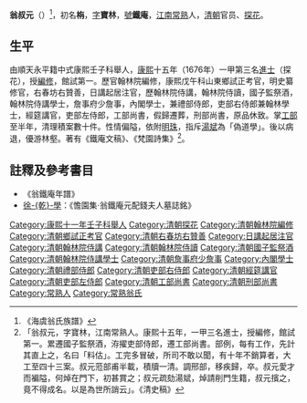{{明清人物信息框
| 姓名 = 翁長庸
| 圖片名稱=  
| 圖片大小 = 220px
| 圖片說明 =  
| 最高職務 = 刑部尚書
| 國家 = 大清
| 爵位 =
| 籍貫 = [[江蘇|江蘇]][[常熟縣|常熟縣]]
| 字號 = 名栴，字寶林，號鐵庵
| 諡號 = 
| 出生日期 = 崇禎六年癸酉三月初二日（1633年4月9日）
| 出生地點 =
| 逝世日期 = 康熙四十年辛巳十一月十九日〔{{dda|1701|12|18|1633|4|9}}〕
| 逝世地點 = 
| 墓葬 = 尚湖南陳塘橋麻字圩
| 配偶 = 錢氏、張氏
| 親屬 = 祖父[[翁憲祥|翁憲祥]]
| 出身 = 
* 康熙十一年壬子科舉人
* 康熙十五年丙辰科進士
| 經歷 = 
| 著作 =  
* 《鐵庵文集》
* 《梵園詩集》
}}
'''翁叔元'''（{{bd|1633年|4月9日|1701年|12月18日|catIdx=W翁}}）<ref>《海虞翁氏族譜》</ref>，初名'''栴'''，[[表字|字]]'''寶林'''，[[號|號]]'''鐵庵'''，[[江南|江南]][[常熟|常熟]]人，[[清朝|清朝]]官员、[[探花|探花]]。

==生平==
由順天永平籍中式康熙壬子科舉人，[[康熙|康熙]]十五年（1676年）一甲第三名[[進士|進士]]（探花），授[[編修|編修]]，館試第一。歷官翰林院編修，康熙戊午科山東鄉試正考官，明史纂修官，右春坊右贊善，日講起居注官，歷翰林院侍講，翰林院侍讀，國子監祭酒，翰林院侍講學士，詹事府少詹事，內閣學士，兼禮部侍郎，吏部右侍郎兼翰林學士，經筵講官，吏部左侍郎，工部尚書，假歸遷葬，刑部尚書，原品休致。掌[[工部|工部]]至半年，清理積案數十件。性情偏隘，依附[[明珠|明珠]]，指斥[[湯斌|湯斌]]為「偽道學」。後以病退，優游林壑。著有《鐵庵文稿》、《梵園詩集》<ref>「翁叔元，字寶林，江南常熟人。康熙十五年，一甲三名進士，授編修，館試第一。累遷國子監祭酒，洊擢吏部侍郎，遷工部尚書。部例，每有工作，先計其直上之，名曰「料估」。工完多冒破，所司不敢以聞，有十年不銷算者，大工至四十三案。叔元蒞部甫半載，積牘一清。調邢部，移疾歸，卒。叔元愛才而褊隘，何焯在門下，初甚賞之；叔元疏劾湯斌，焯請削門生籍，叔元擯之，竟不得成名。以是為世所誚云」。《清史稿》</ref>。

== 註釋及參考書目 ==
* 《翁鐵庵年譜》
* [[徐乾學|徐-{乾}-學]]：《憺園集·翁鐵庵元配錢夫人墓誌銘》
{{reflist}}

{{康熙十五年丙辰科殿試金榜}}
{{常熟翁氏}}
{{DEFAULTSORT:W}}
[[Category:康熙十一年壬子科舉人|Category:康熙十一年壬子科舉人]]
[[Category:清朝探花|Category:清朝探花]]
[[Category:清朝翰林院編修|Category:清朝翰林院編修]]
[[Category:清朝鄉試正考官|Category:清朝鄉試正考官]]
[[Category:清朝右春坊右贊善|Category:清朝右春坊右贊善]]
[[Category:日講起居注官|Category:日講起居注官]]
[[Category:清朝翰林院侍講|Category:清朝翰林院侍講]]
[[Category:清朝翰林院侍讀|Category:清朝翰林院侍讀]]
[[Category:清朝國子監祭酒|Category:清朝國子監祭酒]]
[[Category:清朝翰林院侍講學士|Category:清朝翰林院侍講學士]]
[[Category:清朝詹事府少詹事|Category:清朝詹事府少詹事]]
[[Category:內閣學士|Category:內閣學士]]
[[Category:清朝禮部侍郎|Category:清朝禮部侍郎]]
[[Category:清朝吏部右侍郎|Category:清朝吏部右侍郎]]
[[Category:清朝經筵講官|Category:清朝經筵講官]]
[[Category:清朝吏部左侍郎|Category:清朝吏部左侍郎]]
[[Category:清朝工部尚書|Category:清朝工部尚書]]
[[Category:清朝刑部尚書|Category:清朝刑部尚書]]
[[Category:常熟人|Category:常熟人]]
[[Category:常熟翁氏|Category:常熟翁氏]]